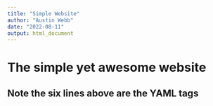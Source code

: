 ```yaml
---
title: "Simple Website"
author: "Austin Webb"
date: "2022-08-11"
output: html_document
---
```


# The simple yet awesome website
## Note the six lines above are the YAML tags
